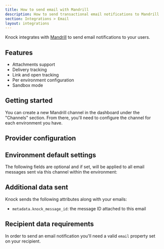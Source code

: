 ```yaml
---
title: How to send email with Mandrill
description: How to send transactional email notifications to Mandrill with Knock.
section: Integrations > Email
layout: integrations
---
```



Knock integrates with [Mandrill](https://mandrillapp.com/) to send email notifications to your users.

## Features

- Attachments support
- Delivery tracking
- Link and open tracking
- Per environment configuration
- Sandbox mode

## Getting started

You can create a new Mandrill channel in the dashboard under the "Channels" section. From there, you'll need to configure the channel for each environment you have.

## Provider configuration

<Attributes>
  <Attribute
    name="API key"
    type="string*"
    description="The API key for your Mandrill account"
  />
  <Attribute
    name="Open tracking"
    type="boolean"
    description="Should the provider track opens on their service?"
  />
  <Attribute
    name="Link tracking"
    type="boolean"
    description="Should the provider track link clicks on their service?"
  />
  <Attribute
    name="From email address"
    type="string | liquid*"
    description="The sender email address (can use Liquid tags)"
  />
  <Attribute
    name="From name"
    type="string | liquid"
    description="The sender name (can use Liquid tags)"
  />
</Attributes>

## Environment default settings

The following fields are optional and if set, will be applied to all email messages sent via this channel within the environment:

<Attributes>
  <Attribute
    name="Reply-to address"
    type="string | liquid"
    description="The reply-to email address (can use Liquid tags)"
  />
  <Attribute
    name="CC address"
    type="string | liquid"
    description="The cc email address (can use Liquid tags)"
  />
  <Attribute
    name="BCC address"
    type="string | liquid"
    description="The bcc email address (can use Liquid tags)"
  />
</Attributes>

## Additional data sent

Knock sends the following attributes along with your emails:

- `metadata.knock_message_id`: the message ID attached to this email

## Recipient data requirements

In order to send an email notification you'll need a valid `email` property set on your recipient.
